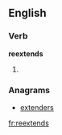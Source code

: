 ==English==

===Verb===
'''reextends'''

# {{third-person singular of|[[reextend]]}}

===Anagrams===
* [[extenders#English|extenders]]

[[fr:reextends]]